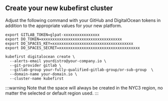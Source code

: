 
## Create your new kubefirst cluster

Adjust the following command with your GitHub and DigitalOcean tokens in addition to the appropriate values for your new platform.

```shell
export GITLAB_TOKEN=glpat-xxxxxxxxxxxxxxxx
export DO_TOKEN=xxxxxxxxxxxxxxxxxxxxxxxxxxxxxxxxxxxx
export DO_SPACES_KEY=xxxxxxxxxxxxxxxxxxxxxxxxxxxxxxxxxxxx
export DO_SPACES_SECRET=xxxxxxxxxxxxxxxxxxxxxxxxxxxxxxxxxxxx

kubefirst digitalocean create \
  --alerts-email yourdistro@your-company.io \
  --git-provider gitlab \
  --gitlab-group your-fully-qualified-gitlab-group/or-sub-group  \
  --domain-name your-domain.io \
  --cluster-name kubefirst
```

<CloudflareDNS />

:::warning
Note that the space will always be created in the NYC3 region, no matter the selected or default region used.
:::

